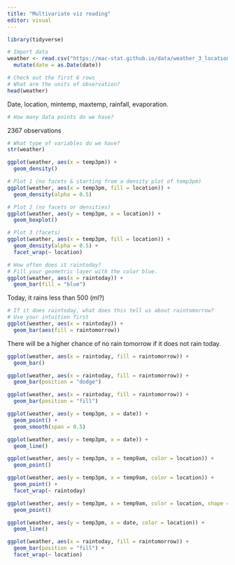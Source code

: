 ```yaml
---
title: "Multivariate viz reading"
editor: visual
---
```

```r
library(tidyverse)
```

```r
# Import data
weather <- read.csv("https://mac-stat.github.io/data/weather_3_locations.csv") |> 
  mutate(date = as.Date(date)) 
```

```r
# Check out the first 6 rows
# What are the units of observation?
head(weather)
```

Date, location, mintemp, maxtemp, rainfall, evaporation. 

```r
# How many data points do we have? 
```

2367 observations

```r
# What type of variables do we have?
str(weather)
```

```r
ggplot(weather, aes(x = temp3pm)) + 
  geom_density()
```

```r
# Plot 1 (no facets & starting from a density plot of temp3pm)
ggplot(weather, aes(x = temp3pm, fill = location)) + 
  geom_density(alpha = 0.5)
```

```r
# Plot 2 (no facets or densities)
ggplot(weather, aes(y = temp3pm, x = location)) + 
  geom_boxplot()
```

```r
# Plot 3 (facets)
ggplot(weather, aes(x = temp3pm, fill = location)) + 
  geom_density(alpha = 0.5) + 
  facet_wrap(~ location)
```

```r
# How often does it raintoday?
# Fill your geometric layer with the color blue.
ggplot(weather, aes(x = raintoday)) + 
  geom_bar(fill = "blue")
```

Today, it rains less than 500 (ml?)

```r
# If it does raintoday, what does this tell us about raintomorrow?
# Use your intuition first
ggplot(weather, aes(x = raintoday)) + 
  geom_bar(aes(fill = raintomorrow))
```

There will be a higher chance of no rain tomorrow if it does not rain today. 

```r
ggplot(weather, aes(x = raintoday, fill = raintomorrow)) + 
  geom_bar()
```

```r
ggplot(weather, aes(x = raintoday, fill = raintomorrow)) + 
  geom_bar(position = "dodge")
```

```r
ggplot(weather, aes(x = raintoday, fill = raintomorrow)) + 
  geom_bar(position = "fill")
```

```r
ggplot(weather, aes(y = temp3pm, x = date)) + 
  geom_point() + 
  geom_smooth(span = 0.5)
```

```r
ggplot(weather, aes(y = temp3pm, x = date)) + 
  geom_line()
```

```r
ggplot(weather, aes(y = temp3pm, x = temp9am, color = location)) + 
  geom_point()
```

```r
ggplot(weather, aes(y = temp3pm, x = temp9am, color = location)) + 
  geom_point() +
  facet_wrap(~ raintoday)
```

```r
ggplot(weather, aes(y = temp3pm, x = temp9am, color = location, shape = raintoday)) + 
  geom_point()
```


```r
ggplot(weather, aes(y = temp3pm, x = date, color = location)) + 
  geom_line()
```

```r
ggplot(weather, aes(x = raintoday, fill = raintomorrow)) + 
  geom_bar(position = "fill") + 
  facet_wrap(~ location)
```

